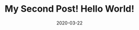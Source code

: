 ---
title: My Second Post! Hello World!
slug: my-second-Post
date: 2020-03-22
featureImage: rectangle2.jpg
excerpt: Lorem ipsum dolor sit amet, consectetur adipiscing elit. Donec magna id mattis neque velit proin pulvinar bibendum integer. At convallis sapien, eleifend id. Amet, quam sapien enim, parturient. Sed auctor id nibh ut odio nulla tortor mauris. Semper pharetra, euismod dolor tellus auctor mauris. Quis cras nibh nullam enim sit faucibus aliquet pharetra tortor. Magna orci, facilisis mauris enim scelerisque faucibus vitae adipiscing. Neque amet scelerisque suspendisse proin mauris porttitor convallis mi consequat.
---